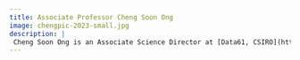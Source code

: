 ```yaml
---
title: Associate Professor Cheng Soon Ong
image: chengpic-2023-small.jpg
description: |
 Cheng Soon Ong is an Associate Science Director at [Data61, CSIRO](https://www.csiro.au/en/research/technology-space?start=0&count=12) and a senior principal research scientist at the Statistical Machine Learning Group. He works on extending machine learning methods and enabling new approaches to scientific discovery, and has led the [machine learning and artificial intelligence future science platform](https://research.csiro.au/mlai-fsp/) at CSIRO. He supervises and mentors many junior scientists, collaborates with scientists on problems in genomics and astronomy, advocates for open science, and is an adjunct Associate Professor at the [Australian National University](https://www.anu.edu.au/). He is co-author of the textbook Mathematics for Machine Learning, and his career has spanned multiple roles in Malaysia, Germany, Switzerland, and Australia.
---
```

